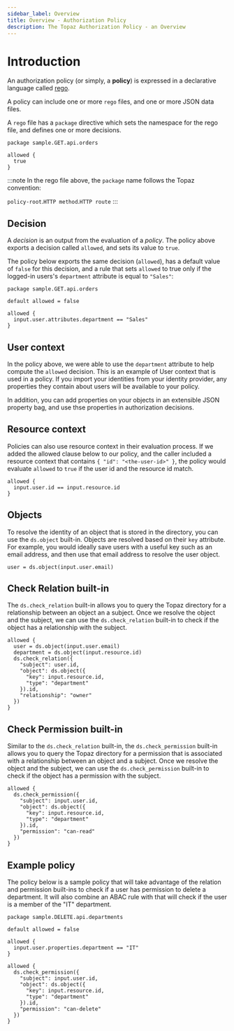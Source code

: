 ```yaml
---
sidebar_label: Overview
title: Overview - Authorization Policy
description: The Topaz Authorization Policy - an Overview
---
```


# Introduction

An authorization policy (or simply, a **policy**) is expressed in a declarative language called
[rego](https://www.openpolicyagent.org/docs/latest/policy-language/).

A policy can include one or more `rego` files, and one or more JSON data files.

A `rego` file has a `package` directive which sets the namespace for the rego file, and defines one or more decisions.

```rego
package sample.GET.api.orders

allowed {
  true
}
```

:::note
In the rego file above, the `package` name follows the Topaz convention:

`policy-root`.`HTTP method`.`HTTP route`
:::

## Decision

A _decision_ is an output from the evaluation of a _policy_. The policy above exports a
decision called `allowed`, and sets its value to `true`.

The policy below exports the same decision (`allowed`), has a default value of `false` for this
decision, and a rule that sets `allowed` to true only if the logged-in users's `department` attribute
is equal to `"Sales"`:

```rego
package sample.GET.api.orders

default allowed = false

allowed {
  input.user.attributes.department == "Sales"
}
```

## User context

In the policy above, we were able to use the `department` attribute to help compute the `allowed`
decision. This is an example of User context that is used in a policy. If you import your identities from your identity provider, any properties they contain about users will be available to your policy.

In addition, you can add properties on your objects in an extensible JSON property bag, and use thse properties in authorization decisions.

## Resource context

Policies can also use resource context in their evaluation process. If we added the allowed clause
below to our policy, and the caller included a resource context that contains `{ "id": "<the-user-id>" }`,
the policy would evaluate `allowed` to `true` if the user id and the resource id match.

```rego
allowed {
  input.user.id == input.resource.id
}
```

## Objects

To resolve the identity of an object that is stored in the directory, you can use the `ds.object` built-in. Objects are resolved based on their `key` attribute. For example, you would ideally save users with a useful key such as an email address, and then use that email address to resolve the user object.

```rego
user = ds.object(input.user.email)
```

## Check Relation built-in

The `ds.check_relation` built-in allows you to query the Topaz directory for a relationship between an object an a subject. Once we resolve the object and the subject, we can use the `ds.check_relation` built-in to check if the object has a relationship with the subject.

```rego
allowed {
  user = ds.object(input.user.email)
  department = ds.object(input.resource.id)
  ds.check_relation({
    "subject": user.id,
    "object": ds.object({
      "key": input.resource.id,
      "type": "department"
    }).id,
    "relationship": "owner"
  })
}
```

## Check Permission built-in

Similar to the `ds.check_relation` built-in, the `ds.check_permission` built-in allows you to query the Topaz directory for a permission that is associated with a relationship between an object and a subject. Once we resolve the object and the subject, we can use the `ds.check_permission` built-in to check if the object has a permission with the subject.

```rego
allowed {
  ds.check_permission({
    "subject": input.user.id,
    "object": ds.object({
      "key": input.resource.id,
      "type": "department"
    }).id,
    "permission": "can-read"
  })
}
```

## Example policy

The policy below is a sample policy that will take advantage of the relation and permission built-ins to check if a user has permission to delete a department. It will also combine an ABAC rule with that will check if the user is a member of the "IT" department.

```rego
package sample.DELETE.api.departments

default allowed = false

allowed {
  input.user.properties.department == "IT"
}

allowed {
  ds.check_permission({
    "subject": input.user.id,
    "object": ds.object({
      "key": input.resource.id,
      "type": "department"
    }).id,
    "permission": "can-delete"
  })
}
```

